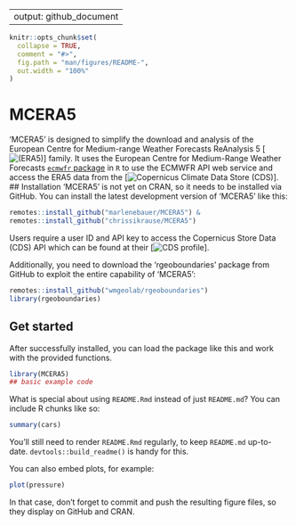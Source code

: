 
---
output: github_document
---

<!-- README.md is generated from README.Rmd. Please edit that file -->

```r
knitr::opts_chunk$set(
  collapse = TRUE,
  comment = "#>",
  fig.path = "man/figures/README-",
  out.width = "100%"
)
```

# MCERA5 

<!-- badges: start -->
<!-- badges: end -->

'MCERA5' is designed to simplify the download and analysis of the European Centre for Medium-range Weather Forecasts ReAnalysis 5 [![(ERA5)](https://confluence.ecmwf.int/display/CKB/The+family+of+ERA5+datasets)] family.
It uses the European Centre for Medium-Range Weather Forecasts [`ecmwfr` package](https://github.com/bluegreen-labs/ecmwfr) in `R` to use the ECMWFR API web service and access the ERA5 data from the [![Copernicus Climate Data Store (CDS)](https://cds.climate.copernicus.eu/cdsapp#!/home)].
## Installation
'MCERA5' is not yet on CRAN, so it needs to be installed via GitHub.
You can install the latest development version of 'MCERA5' like this:

``` r
remotes::install_github("marlenebauer/MCERA5") &
remotes::install_github("chrissikrause/MCERA5")
```
Users require a user ID and API key to access the Copernicus Store Data (CDS) API which can be found at their [![CDS profile](https://cds.climate.copernicus.eu/user/login)].

Additionally, you need to download the 'rgeoboundaries' package from GitHub to exploit the entire capability of 'MCERA5':
```r
remotes::install_github("wmgeolab/rgeoboundaries")
library(rgeoboundaries)
```

## Get started
After successfully installed, you can load the package like this and work with the provided functions.
```r
library(MCERA5)
## basic example code
```



What is special about using `README.Rmd` instead of just `README.md`? You can include R chunks like so:

```r
summary(cars)
```

You'll still need to render `README.Rmd` regularly, to keep `README.md` up-to-date. `devtools::build_readme()` is handy for this.

You can also embed plots, for example:

```r
plot(pressure)
```

In that case, don't forget to commit and push the resulting figure files, so they display on GitHub and CRAN.
